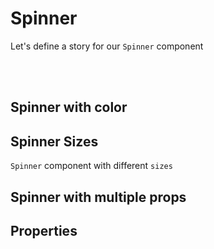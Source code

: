 
<Meta title="MDX/Spinner" component={Spinner} />

# Spinner

Let's define a story for our `Spinner` component

<Story name="Button">
  <Spinner />
</Story>

<br />
<br />

## Spinner with color

<Preview withToolbar>
  <Story name="Spinner color">
    <Spinner color="red.300" />
  </Story>
</Preview>

## Spinner Sizes

`Spinner` component with different `sizes`

<Preview withToolbar>
  <Story name="Spinner sizes">
    <ButtonGroup spacing={6}>
      <Spinner size="sm" />
      <Spinner size="md" />
      <Spinner size="lg" />
    </ButtonGroup>
  </Story>
</Preview>

## Spinner with multiple props

<Preview withToolbar>
  <Story name="Spinner with props">
    <Spinner
      thickness="4px"
      speed="0.65s"
      emptyColor="gray.200"
      color="blue.500"
      size="xl"
    />
  </Story>
</Preview>

## Properties

<Props of={Spinner} />
